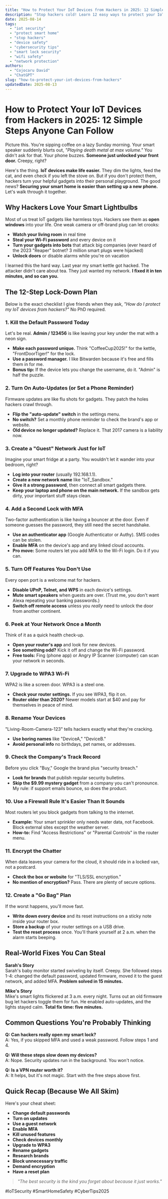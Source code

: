 ```yaml
---
title: "How to Protect Your IoT Devices from Hackers in 2025: 12 Simple Steps Anyone Can Follow"
description: "Stop hackers cold! Learn 12 easy ways to protect your IoT devices, from smart locks to baby monitors, with real examples and zero tech jargon."
date: 2025-08-14
tags:
  - "iot security"
  - "protect smart home"
  - "stop hackers"
  - "device safety"
  - "cybersecurity tips"
  - "smart lock security"
  - "wifi safety"
  - "network protection"
authors:
  - "Cojocaru David"
  - "ChatGPT"
slug: "how-to-protect-your-iot-devices-from-hackers"
updatedDate: 2025-08-13
---
```


# How to Protect Your IoT Devices from Hackers in 2025: 12 Simple Steps Anyone Can Follow

Picture this. You're sipping coffee on a lazy Sunday morning. Your smart speaker suddenly blurts out, *"Playing death metal at max volume."* You didn't ask for that. Your phone buzzes. **Someone just unlocked your front door.** Creepy, right?

Here's the thing. **IoT devices make life easier.** They dim the lights, feed the cat, and even check if you left the stove on. But if you don't protect them, hackers turn your helpful gadgets into their personal playground. The good news? **Securing your smart home is easier than setting up a new phone.** Let's walk through it together.

## Why Hackers Love Your Smart Lightbulbs

Most of us treat IoT gadgets like harmless toys. Hackers see them as **open windows** into your life. One weak camera or off-brand plug can let crooks:

- **Watch your living room** in real time  
- **Steal your Wi-Fi password** and every device on it  
- **Turn your gadgets into bots** that attack big companies (ever heard of the 2023 "Reaper" botnet? 3 million smart plugs were hijacked)  
- **Unlock doors** or disable alarms while you're on vacation  

I learned this the hard way. Last year my smart kettle got hacked. The attacker didn't care about tea. They just wanted my network. **I fixed it in ten minutes, and so can you.**

## The 12-Step Lock-Down Plan

Below is the exact checklist I give friends when they ask, *"How do I protect my IoT devices from hackers?"* No PhD required.

### 1. Kill the Default Password Today
Let's be real. **Admin / 123456** is like leaving your key under the mat with a neon sign.  

- **Make each password unique.** Think "CoffeeCup2025!" for the kettle, "FrontDoorTiger!" for the lock.  
- **Use a password manager.** I like Bitwarden because it's free and fills them in for me.  
- **Bonus tip:** If the device lets you change the username, do it. "Admin" is half the puzzle.

### 2. Turn On Auto-Updates (or Set a Phone Reminder)
Firmware updates are like flu shots for gadgets. They patch the holes hackers crawl through.

- **Flip the "auto-update" switch** in the settings menu.  
- **No switch?** Set a monthly phone reminder to check the brand's app or website.  
- **Old device no longer updated?** Replace it. That 2017 camera is a liability now.

### 3. Create a "Guest" Network Just for IoT
Imagine your smart fridge at a party. You wouldn't let it wander into your bedroom, right?

- **Log into your router** (usually 192.168.1.1).  
- **Create a new network name** like "IoT_Sandbox."  
- **Give it a strong password**, then connect all smart gadgets there.  
- **Keep your laptop and phone on the main network.** If the sandbox gets dirty, your important stuff stays clean.

### 4. Add a Second Lock with MFA
Two-factor authentication is like having a bouncer at the door. Even if someone guesses the password, they still need the secret handshake.

- **Use an authenticator app** (Google Authenticator or Authy). SMS codes can be stolen.  
- **Enable MFA** on the device's app and any linked cloud accounts.  
- **Pro move:** Some routers let you add MFA to the Wi-Fi login. Do it if you can.

### 5. Turn Off Features You Don't Use
Every open port is a welcome mat for hackers.

- **Disable UPnP, Telnet, and WPS** in each device's settings.  
- **Mute smart speakers** when guests are over. (Trust me, you don't want Alexa repeating your banking passwords.)  
- **Switch off remote access** unless you *really* need to unlock the door from another continent.

### 6. Peek at Your Network Once a Month
Think of it as a quick health check-up.

- **Open your router's app** and look for new devices.  
- **See something odd?** Kick it off and change the Wi-Fi password.  
- **Free tools:** Fing (phone app) or Angry IP Scanner (computer) can scan your network in seconds.

### 7. Upgrade to WPA3 Wi-Fi
WPA2 is like a screen door. WPA3 is a steel one.

- **Check your router settings.** If you see WPA3, flip it on.  
- **Router older than 2020?** Newer models start at $40 and pay for themselves in peace of mind.

### 8. Rename Your Devices
"Living-Room-Camera-123" tells hackers exactly what they're cracking.

- **Use boring names** like "DeviceA," "DeviceB."  
- **Avoid personal info** no birthdays, pet names, or addresses.

### 9. Check the Company's Track Record
Before you click "Buy," Google the brand plus "security breach."

- **Look for brands** that publish regular security bulletins.  
- **Skip the $9.99 mystery gadget** from a company you can't pronounce. My rule: if support emails bounce, so does the product.

### 10. Use a Firewall Rule It's Easier Than It Sounds
Most routers let you block gadgets from talking to the internet.

- **Example:** Your smart sprinkler only needs water data, not Facebook. Block external sites except the weather server.  
- **How-to:** Find "Access Restrictions" or "Parental Controls" in the router menu.

### 11. Encrypt the Chatter
When data leaves your camera for the cloud, it should ride in a locked van, not a postcard.

- **Check the box or website** for "TLS/SSL encryption."  
- **No mention of encryption?** Pass. There are plenty of secure options.

### 12. Create a "Go Bag" Plan
If the worst happens, you'll move fast.

- **Write down every device** and its reset instructions on a sticky note inside your router box.  
- **Store a backup** of your router settings on a USB drive.  
- **Test the reset process** once. You'll thank yourself at 2 a.m. when the alarm starts beeping.

## Real-World Fixes You Can Steal

**Sarah's Story**  
Sarah's baby monitor started swiveling by itself. Creepy. She followed steps 1-4: changed the default password, updated firmware, moved it to the guest network, and added MFA. **Problem solved in 15 minutes.**

**Mike's Story**  
Mike's smart lights flickered at 3 a.m. every night. Turns out an old firmware bug let hackers toggle them for fun. He enabled auto-updates, and the lights stayed calm. **Total fix time: five minutes.**

## Common Questions You're Probably Thinking

**Q: Can hackers really open my smart lock?**  
A: Yes, if you skipped MFA and used a weak password. Follow steps 1 and 4.

**Q: Will these steps slow down my devices?**  
A: Nope. Security updates run in the background. You won't notice.

**Q: Is a VPN router worth it?**  
A: It helps, but it's not magic. Start with the free steps above first.

## Quick Recap (Because We All Skim)

Here's your cheat sheet:

- **Change default passwords**  
- **Turn on updates**  
- **Use a guest network**  
- **Enable MFA**  
- **Kill unused features**  
- **Check devices monthly**  
- **Upgrade to WPA3**  
- **Rename gadgets**  
- **Research brands**  
- **Block unnecessary traffic**  
- **Demand encryption**  
- **Have a reset plan**

> _"The best security is the kind you forget about because it just works."_

#IoTSecurity #SmartHomeSafety #CyberTips2025